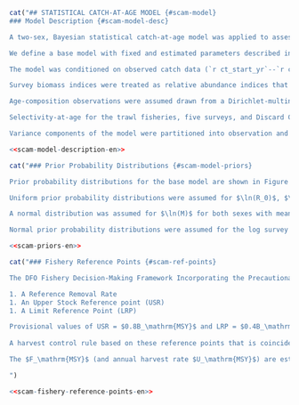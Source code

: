 ```r
cat("## STATISTICAL CATCH-AT-AGE MODEL {#scam-model}
### Model Description {#scam-model-desc}

A two-sex, Bayesian statistical catch-at-age model was applied to assess the coastwide stock status of `r sp`. The model is based on the Integrated Statistical Catch Age Model (`r iscam`) framework, @martell2011. Full model details are provided in Appendix \@ref(app:model-desc).

We define a base model with fixed and estimated parameters described in Table \@ref(tab:param-settings-table). A total of `r num_params` model parameters were estimated by the base model (Table \@ref(tab:param-settings-table) shows some of these). The model estimated time series of log recruitment anomalies and log fishing mortality rates; and time-invariant values of unfished recruitment, steepness of the Beverton-Holt stock-recruit relationship, natural mortality, average recruitment, and logistic selectivity parameters for the two commercial fisheries and the four synoptic surveys. Prior probability distributions for the base model are shown in Table \@ref(tab:param-settings-table) and Figure \@ref(fig:fig-base-priors-posts) and described in Section \@ref(scam-model-priors). Model sensitivity to fixed parameters and to assumed prior probability distributions are presented in Section \@ref(sens-analyses).

The model was conditioned on observed catch data (`r ct_start_yr`--`r ct_end_yr`), which were assumed to be known without error. The model was fit to five survey indices of abundance, the Discard CPUE index, and to age composition data from the two commercial fisheries, and the four synoptic surveys. Biological parameters determining weight-at-age and maturity-at-age schedules were estimated independently (Appendix \@ref(app:bio-data-appendix)) and input into the assessment model as fixed parameters that remained constant over time.

Survey biomass indices were treated as relative abundance indices that are directly proportional to the survey vulnerable biomass at the beginning of each year. Observation errors in relative abundance indices were assumed to be log-normally distributed. The catchability parameter $q_k$ was estimated for each index $k$. Prior probability distributions for $\ln(q_k)$ are described in Section \@ref(sec:scam-priors-en).

Age-composition observations were assumed drawn from a Dirichlet-multinomial distribution. No age-reading errors were assumed.

Selectivity-at-age for the trawl fisheries, five surveys, and Discard CPUE index was modelled using a two-parameter logistic function with asymptote at 1. Age-at-50%-vulnerability ($\hat{a}_k$) and the standard deviation of the logistic selectivity curve ($\hat{\gamma}_k$) for each gear $k$ were estimated for the trawl fisheries and the synoptic surveys. No age composition data were available for the `r hsmas` and `r dcpue` so selectivity was fixed with $\hat{a}_k = 9$ and $\hat{\gamma}_k = 1.5$, similar to estimated values for the other gears. Sensitivity runs (not included in this document) indicated that there was little model sensitivity to this assumption.

Variance components of the model were partitioned into observation and process errors. The key variance parameter is the inverse of the total variance (i.e., $\vartheta^2$, total precision). The total variance is partitioned into observation and process error components by the model parameter $\rho$, which represents the proportion of the total variance that is due to observation error (@punt1999; @deriso2007). The total variance is partitioned into observation errors ($\sigma$) and process errors ($\tau$) using Eq. \@ref(eq:df17) from Appendix \@ref(app:model-desc). The parameters $\vartheta^2$ and $\rho$ were fixed in the current assessment (Table \@ref(tab:param-settings-table)) at values that gave $\sigma = 0.2$ and $\tau = 0.8$. See Section \@ref(sens-sigma) for sensitivity analyses to this assumption. See Appendix \@ref(app:model-desc) for further details on the treatment of variance in this assessment.")
```

```r
<<scam-model-description-en>>
```

```r
cat("### Prior Probability Distributions {#scam-model-priors}

Prior probability distributions for the base model are shown in Figure \@ref(fig:fig-base-priors-posts) and Table \@ref(tab:param-settings-table). Model sensitivities to assumed prior distributions are presented in Sections \@ref(sens-sigma), \@ref(sens-m), and \@ref(sens-q).

Uniform prior probability distributions were assumed for $\ln(R_0)$, $\ln(\bar{R})$, $\ln(R_\mathrm{init})$ and selectivity parameters (Table \@ref(tab:param-settings-table)). A Beta distribution was assumed for the steepness ($h$) of the stock-recruit relationship, with shape parameters that resulted in a distribution with mean = `r f(base_h_prior1, 2)` and CV = `r f(base_h_prior2, 2)` (Beta($\alpha$ = `r f(base_h$p1, 1)`, $\beta$ = `r f(base_h_prior2, 1)`)). This prior was based on a literature review on steepness parameters for Pacific flatfish species done by @holt2016 and was used in the `r la` for `r sp`. A review of steepness estimates for flatfish species by @maunder2012 suggested that flatfish steepness using a Beverton-Holt stock-recruit relationship may be around $0.94$ (where $h$ approaching $1.0$ implies recruitment is independent of spawning biomass).

A normal distribution was assumed for $\ln(M)$ for both sexes with mean = $\ln$(`r f(exp(base_m_female$p1), 2)`) and SD = `r f(exp(base_m_female$p2), 2)` for females and mean = $\ln$(`r f(exp(base_m_male$p1), 2)`) and SD = `r f(exp(base_m_male$p2), 2)` for males (in log space). @holt2016 reviewed the literature and stock assessments and assumed a prior probability distribution for M with mean = $0.2$ in their assessment of British Columbia Rock Sole (*Lepidopsetta spp.*). @goa2021 assumed a value of M = $0.35$ for males and M = $0.2$ for females in the assessment of Gulf of Alaska Arrowtooth Flounder, as well as for the Bering Sea Aleutian Islands stock [@bering2019].

Normal prior probability distributions were assumed for the log survey catchability parameters $\ln(q_k)$ for each survey $k$. Normal distributions with mean = $\ln$(`r base_qk_mean`) and SD = `r base_qk_sd` in log space were selected because the survey estimates of biomass were derived from swept area analysis (Eqs. \@ref(eq:swept-area), \@ref(eq:cpue-density), and \@ref(eq:survey-biomass-variance)) and could therefore reasonably be expected to be within 1–2 orders of magnitude of unity. A large standard deviation was used to reflect ignorance of the scale of the swept area analysis compared with the true biomass.")
```

```r
<<scam-priors-en>>
```

```r
cat("### Fishery Reference Points {#scam-ref-points}

The DFO Fishery Decision-Making Framework Incorporating the Precautionary Approach (PA) policy [@dfo2009] requires stock status to be characterized using three reference points:

1. A Reference Removal Rate
1. An Upper Stock Reference point (USR)
1. A Limit Reference Point (LRP)

Provisional values of USR = $0.8B_\mathrm{MSY}$ and LRP = $0.4B_\mathrm{MSY}$ are suggested in the absence of stock-specific reference points. The framework suggests a limit reference removal rate of $F_\mathrm{MSY}$. Therefore, we refer to the reference removal rate as the limit removal rate (LRR) throughout this document.
 
A harvest control rule based on these reference points that is coincident with the choice of LRP, USR, and LRR would apply a linear reduction in fishing mortality as the stock falls below the USR, and would cease fishing when the stock reaches the LRP [e.g., Figure 6 in @grandin2017].

The $F_\mathrm{MSY}$ (and annual harvest rate $U_\mathrm{MSY}$) are estimated as very large in this model due to selectivity being greater than maturity, as described in Section \textbf{TODO}. We therefore present alternative candidate reference points for `r sp` that are less reliant on estimated selectivity. We suggest an USR = $0.4B_0$ and a LRP = $0.2B_0$. These thresholds are consistent with biomass targets and limits in place in other jusrisdictions including Australia [@smith2007] and the U.S.A. [@restropo1998]. They were also used in the last assessment for `r sp` in `r bc` [@grandin2017].

")
```

```r
<<scam-fishery-reference-points-en>>
```
